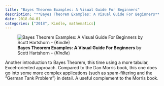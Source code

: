 ```yaml
---
title: "Bayes Theorem Examples: A Visual Guide For Beginners"
description: "**Bayes Theorem Examples: A Visual Guide For Beginners** by Scott Hartshorn - (*Kindle*)"
date: 2018-04-01
categories: ["2018", Kindle, mathematics]
---
```

![**Bayes Theorem Examples: A Visual Guide For Beginners** by Scott Hartshorn - (*Kindle*)](bayes_theorem_visual_guide.jpg){fig-align="left"}

Another introduction to Bayes Theorem, this time using a more tabular, Excel-oriented approach. Compared to the Dan Morris book, this one does go into some more complex applications (such as spam-filtering and the "German Tank Problem") in detail. A useful complement to the Morris book.